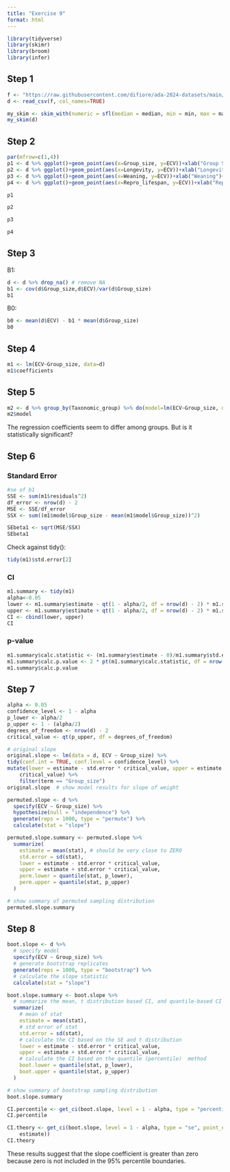 ```yaml
---
title: "Exercise 9"
format: html
---
```


```r
library(tidyverse)
library(skimr)
library(broom)
library(infer)
```

## Step 1

```r
f <- "https://raw.githubusercontent.com/difiore/ada-2024-datasets/main/Street_et_al_2017.csv"
d <- read_csv(f, col_names=TRUE)
```

```r
my_skim <- skim_with(numeric = sfl(median = median, min = min, max = max))
my_skim(d)
```

## Step 2

```r
par(mfrow=c(1,4))
p1 <- d %>% ggplot()+geom_point(aes(x=Group_size, y=ECV))+xlab("Group Size")+ylab("ECV")
p2 <- d %>% ggplot()+geom_point(aes(x=Longevity, y=ECV))+xlab("Longevity")+ylab("ECV")
p3 <- d %>% ggplot()+geom_point(aes(x=Weaning, y=ECV))+xlab("Weaning")+ylab("ECV")
p4 <- d %>% ggplot()+geom_point(aes(x=Repro_lifespan, y=ECV))+xlab("Reproductive Lifespan")+ylab("ECV")
```

```r
p1
```
```r
p2
```
```r
p3
```
```r
p4
```

## Step 3

B1:
```r
d <- d %>% drop_na() # remove NA
b1 <- cov(d$Group_size,d$ECV)/var(d$Group_size)
b1
```
B0:
```r
b0 <- mean(d$ECV) - b1 * mean(d$Group_size)
b0
```

## Step 4

```r
m1 <- lm(ECV~Group_size, data=d)
m1$coefficients
```

## Step 5

```r
m2 <- d %>% group_by(Taxonomic_group) %>% do(model=lm(ECV~Group_size, data=.))
m2$model
```

The regression coefficients seem to differ among groups. But is it statistically significant?

## Step 6

### Standard Error

```r
#se of b1
SSE <- sum(m1$residuals^2)
df_error <- nrow(d) - 2
MSE <- SSE/df_error
SSX <- sum((m1$model$Group_size - mean(m1$model$Group_size))^2)

SEbeta1 <- sqrt(MSE/SSX)
SEbeta1
```

Check against tidy():
```r
tidy(m1)$std.error[2]
```

### CI

```r
m1.summary <- tidy(m1)
alpha<-0.05
lower <- m1.summary$estimate - qt(1 - alpha/2, df = nrow(d) - 2) * m1.summary$std.error
upper <- m1.summary$estimate + qt(1 - alpha/2, df = nrow(d) - 2) * m1.summary$std.error
CI <- cbind(lower, upper)
CI
```

### p-value

```r
m1.summary$calc.statistic <- (m1.summary$estimate - 0)/m1.summary$std.error
m1.summary$calc.p.value <- 2 * pt(m1.summary$calc.statistic, df = nrow(d) - 2, lower.tail = FALSE)
m1.summary$calc.p.value
```

## Step 7

```r
alpha <- 0.05
confidence_level <- 1 - alpha
p_lower <- alpha/2
p_upper <- 1 - (alpha/2)
degrees_of_freedom <- nrow(d) - 2
critical_value <- qt(p_upper, df = degrees_of_freedom)

# original slope
original.slope <- lm(data = d, ECV ~ Group_size) %>%
tidy(conf.int = TRUE, conf.level = confidence_level) %>%
mutate(lower = estimate - std.error * critical_value, upper = estimate + std.error *
    critical_value) %>%
    filter(term == "Group_size")
original.slope  # show model results for slope of weight
```

```r
permuted.slope <- d %>%
  specify(ECV ~ Group_size) %>%
  hypothesize(null = "independence") %>%
  generate(reps = 1000, type = "permute") %>%
  calculate(stat = "slope")

permuted.slope.summary <- permuted.slope %>%
  summarize(
    estimate = mean(stat), # should be very close to ZERO
    std.error = sd(stat),
    lower = estimate - std.error * critical_value,
    upper = estimate + std.error * critical_value,
    perm.lower = quantile(stat, p_lower),
    perm.upper = quantile(stat, p_upper)
  )

# show summary of permuted sampling distribution
permuted.slope.summary
```

## Step 8

```r
boot.slope <- d %>%
  # specify model
  specify(ECV ~ Group_size) %>%
  # generate bootstrap replicates
  generate(reps = 1000, type = "bootstrap") %>%
  # calculate the slope statistic
  calculate(stat = "slope")

boot.slope.summary <- boot.slope %>%
  # summarize the mean, t distribution based CI, and quantile-based CI
  summarize(
    # mean of stat
    estimate = mean(stat),
    # std error of stat
    std.error = sd(stat),
    # calculate the CI based on the SE and t distribution
    lower = estimate - std.error * critical_value,
    upper = estimate + std.error * critical_value,
    # calculate the CI based on the quantile (percentile)  method
    boot.lower = quantile(stat, p_lower),
    boot.upper = quantile(stat, p_upper)
  )

# show summary of bootstrap sampling distribution
boot.slope.summary
```

```r
CI.percentile <- get_ci(boot.slope, level = 1 - alpha, type = "percentile")
CI.percentile
```

```r
CI.theory <- get_ci(boot.slope, level = 1 - alpha, type = "se", point_estimate = pull(boot.slope.summary,
    estimate))
CI.theory
```
These results suggest that the slope coefficient is greater than zero because zero is not included in the 95% percentile boundaries.
